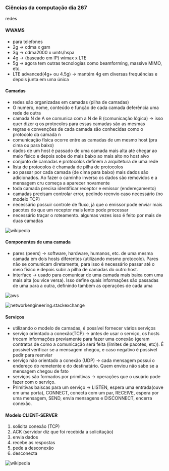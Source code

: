 




### Ciências da computação dia 267

redes

#### WWAMS

-   para telefones
-   2g → cdma x gsm
-   3g → cdma2000 x umts/hspa
-   4g → (baseado em IP) wimax x LTE
-   5g → agora tem outras tecnologias como beamforming, massive MIMO,
    etc.
-   LTE advanced(4g+ ou 4.5g) → mantém 4g em diversas frequências e
    depois junta em uma única








#### Camadas

-   redes são organizadas em camadas (pilha de camadas)
-   O numero, nome, conteúdo e função de cada camada deferência uma rede
    de outra
-   camada N de A se comunica com a N de B (comunicação lógica) → isso
    quer dizer q os protocolos para essas camadas são as mesmas
-   regras e convenções de cada camada são conhecidas como o protocolo
    da camada n
-   comunicação física ocorre entre as camadas de um mesmo host (pra
    cima ou para baixo)
-   dados de um host é passado de uma camada mais alta até chegar ao
    meio físico e depois sobe do mais baixo ao mais alto no host alvo
-   conjunto de camadas e protocolos definem a arquitetura de uma rede
-   lista de protocolos é chamada de pilha de protocolos
-   ao passar por cada camada (de cima para baixo) mais dados são
    adicionados. Ao fazer o caminho inverso os dados são removidos e a
    mensagem cru começa a aparecer novamente
-   toda camada precisa identificar receptor e emissor (endereçamento)
-   camadas precisam controlar error, pedindo reenvio caso necessário
    (no modelo TCP)
-   necessário possuir controle de fluxo, já que o emissor pode enviar
    mais pacotes do que um receptor mais lento pode processar
-   necessário traçar o roteamento. algumas vezes isso é feito por mais
    de duas camadas

![[wikipedia](https://en.wikipedia.org/wiki/OSI_model)](https://cdn-images-1.medium.com/max/800/0*SVuHqhaF0KmNx8cC.png)

#### Componentes de uma camada

-   pares (peers) → software, hardware, humanos, etc. de uma mesma
    camada em dois hosts diferentes (utilizando mesmo protocolo). Pares
    não se comunicam diretamente, para isso é necessário passar até o
    meio físico e depois subir a pilha de camadas do outro host.
-   interface → usado para comunicar de uma camada mais baixa com uma
    mais alta (ou vice versa). Isso define quais informações são
    passadas de uma para a outra, definindo também as operações de cada
    uma

![[aws](https://aws.amazon.com/what-is/osi-model/)](https://cdn-images-1.medium.com/max/800/0*lwCU1F1qD8_wROYX.png)

![[networkengineering.stackexchange](https://networkengineering.stackexchange.com/questions/13364/osi-model-and-physical-location-of-the-layers)](https://cdn-images-1.medium.com/max/800/0*84kMUP9JihBzRcnT.png)

#### Serviços

-   utilizando o modelo de camadas, é possível fornecer vários serviços
-   serviço orientado a conexão(TCP) → antes de usar o serviço, os hosts
    trocam informações previamente para fazer uma conexão (geram
    contratos de como a comunicação será feita (limites de pacotes,
    etc)). É possível verificar se a mensagem chegou, e caso negativo é
    possível pedir para reenviar
-   serviço não orientado a conexão (UDP) → cada mensagem possui o
    endereço do remetente e do destinatário. Quem enviou não sabe se a
    mensagem chegou de fato
-   serviços são formados por primitivas → operações que o usuário pode
    fazer com o serviço.
-   Primitivas baiscas para um serviço → LISTEN, espera uma entrada(ouve
    em uma porta), CONNECT, conecta com um par, RECEIVE, espera por uma
    mensagem, SEND, envia mensagens e DISCONNECT, encerra conexão.

#### Modelo CLIENT-SERVER

1.  solicita conexão (TCP)
2.  ACK (servidor diz que foi recebida a solicitação)
3.  envia dados
4.  recebe as respostas
5.  pede a desconexão
6.  desconecta

![[wikipedia](https://en.wikipedia.org/wiki/Transmission_Control_Protocol)](https://cdn-images-1.medium.com/max/800/0*PoeYSIBxpVx6Urla.png)


